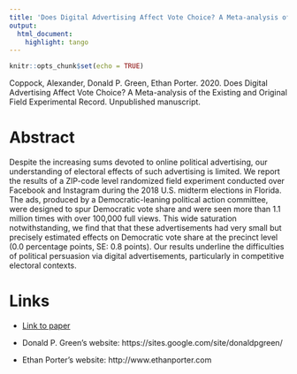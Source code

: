 ```yaml
---
title: 'Does Digital Advertising Affect Vote Choice? A Meta-analysis of the Existing and Original Field Experimental Record'
output:
  html_document:
    highlight: tango
---
```


```r
knitr::opts_chunk$set(echo = TRUE)
```

Coppock, Alexander, Donald P. Green, Ethan Porter. 2020. Does Digital Advertising Affect Vote Choice? A Meta-analysis of the Existing and Original Field Experimental Record. Unpublished manuscript.

# Abstract
Despite the increasing sums devoted to online political advertising, our understanding of electoral effects of such advertising is limited. We report the results of a ZIP-code level randomized field experiment conducted over Facebook and Instagram during the 2018 U.S. midterm elections in Florida. The ads, produced by a Democratic-leaning political action committee, were designed to spur Democratic vote share and were seen more than 1.1 million times with over 100,000 full views. This wide saturation notwithstanding, we find that that these advertisements had very small but precisely estimated effects on Democratic vote share at the precinct level (0.0 percentage points, SE: 0.8 points). Our results underline the difficulties of political persuasion via digital advertisements, particularly in competitive electoral contexts.

# Links
 - <a href='coppock_green_porter_2020b.pdf'>Link to paper</a>

- Donald P. Green's website: https://sites.google.com/site/donaldpgreen/
- Ethan Porter's website: http://www.ethanporter.com

